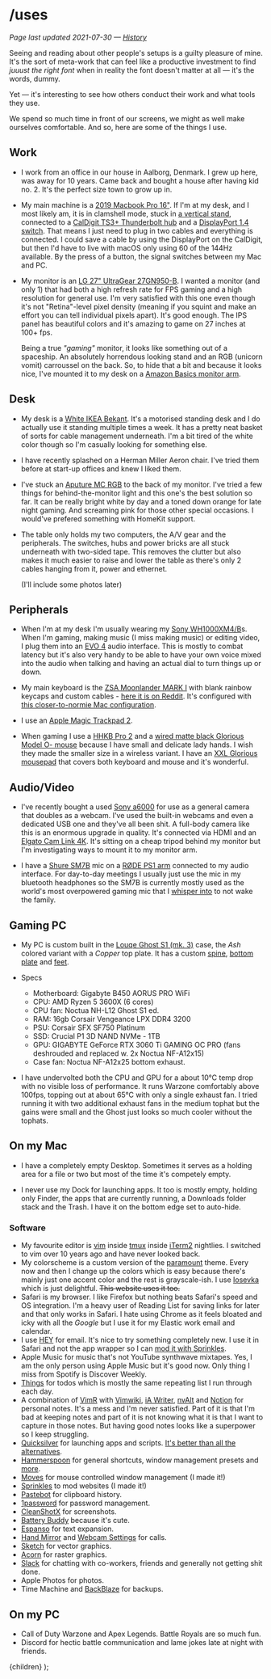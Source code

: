 

# /uses

_Page last updated 2021-07-30 &mdash; [History](https://github.com/mikker/mikkelmalmberg-next/commits/master/pages/uses.mdx)_

Seeing and reading about other people's setups is a guilty pleasure of mine. It's the sort of meta-work that can feel like a productive investment to find _juuust the right font_ when in reality the font doesn't matter at all &mdash; it's the words, dummy.

Yet &mdash; it's interesting to see how others conduct their work and what tools they use.

We spend so much time in front of our screens, we might as well make ourselves comfortable. And so, here are some of the things I use.

## Work

* I work from an office in our house in Aalborg, Denmark. I grew up here, was away for 10 years. Came back and bought a house after having kid no. 2. It's the perfect size town to grow up in.

- My main machine is a [2019 Macbook Pro 16&quot;][mbp]. If I'm at my desk, and I most likely am, it is in clamshell mode, stuck in [a vertical stand][stand], connected to a [CalDigit TS3+ Thunderbolt hub][caldigit] and a [DisplayPort 1.4 switch][dpsw]. That means I just need to plug in two cables and everything is connected. I could save a cable by using the DisplayPort on the CalDigit, but then I'd have to live with macOS only using 60 of the 144Hz available. By the press of a button, the signal switches between my Mac and PC.

- My monitor is an [LG 27&quot; UltraGear 27GN950-B][lg]. I wanted a monitor (and only 1) that had both a high refresh rate for FPS gaming and a high resolution for general use. I'm very satisfied with this one even though it's not "Retina"-level pixel density (meaning if you squint and make an effort you can tell individual pixels apart). It's good enough. The IPS panel has beautiful colors and it's amazing to game on 27 inches at 100+ fps.

  Being a true _"gaming"_ monitor, it looks like something out of a spaceship. An absolutely horrendous looking stand and an RGB (unicorn vomit) carroussel on the back. So, to hide that a bit and because it looks nice, I've mounted it to my desk on a [Amazon Basics monitor arm][monitor-arm].

## Desk

- My desk is a [White IKEA Bekant][bekant]. It's a motorised standing desk and I do actually use it standing multiple times a week. It has a pretty neat basket of sorts for cable management underneath. I'm a bit tired of the white color though so I'm casually looking for something else.

- I have recently splashed on a Herman Miller Aeron chair. I've tried them before at start-up offices and knew I liked them.

- I've stuck an [Aputure MC RGB][aputure] to the back of my monitor. I've tried a few things for behind-the-monitor light and this one's the best solution so far. It can be really bright white by day and a toned down orange for late night gaming. And screaming pink for those other special occasions. I would've prefered something with HomeKit support.

- The table only holds my two computers, the A/V gear and the peripherals. The switches, hubs and power bricks are all stuck underneath with two-sided tape. This removes the clutter but also makes it much easier to raise and lower the table as there's only 2 cables hanging from it, power and ethernet.

  (I'll include some photos later)

## Peripherals

- When I'm at my desk I'm usually wearing my [Sony WH1000XM4/B][sony]s. When I'm gaming, making music (I miss making music) or editing video, I plug them into an [EVO 4][evo] audio interface. This is mostly to combat latency but it's also very handy to be able to have your own voice mixed into the audio when talking and having an actual dial to turn things up or down.

- My main keyboard is the [ZSA Moonlander MARK I][moonlander] with blank rainbow keycaps and custom cables - [here it is on Reddit][moonred]. It's configured with [this closer-to-normie Mac configuration][keyconf].

- I use an [Apple Magic Trackpad 2][trackpad].

- When gaming I use a [HHKB Pro 2][hhkb] and a [wired matte black Glorious Model O- mouse][modelo] because I have small and delicate lady hands. I wish they made the smaller size in a wireless variant. I have an [XXL Glorious mousepad][mousepad] that covers both keyboard and mouse and it's wonderful.

## Audio/Video

- I've recently bought a used [Sony a6000][a6000] for use as a general camera that doubles as a webcam. I've used the built-in webcams and even a dedicated USB one and they've all been shit. A full-body camera like this is an enormous upgrade in quality. It's connected via HDMI and an [Elgato Cam Link 4K][camlink]. It's sitting on a cheap tripod behind my monitor but I'm investigating ways to mount it to my monitor arm.

- I have a [Shure SM7B][sm7b] mic on a [RØDE PS1 arm][rodearm] connected to my audio interface. For day-to-day meetings I usually just use the mic in my bluetooth headphones so the SM7B is currently mostly used as the world's most overpowered gaming mic that I [whisper into][whisper] to not wake the family.

## Gaming PC

- My PC is custom built in the [Louqe Ghost S1 (mk. 3)][ghost] case, the _Ash_ colored variant with a _Copper_ top plate. It has a custom [spine][spine], [bottom plate][bottomplate] and [feet][feet].

- Specs

  - Motherboard: Gigabyte B450 AORUS PRO WiFi
  - CPU: AMD Ryzen 5 3600X (6 cores)
  - CPU fan: Noctua NH-L12 Ghost S1 ed.
  - RAM: 16gb Corsair Vengeance LPX DDR4 3200
  - PSU: Corsair SFX SF750 Platinum
  - SSD: Crucial P1 3D NAND NVMe - 1TB
  - GPU: GIGABYTE GeForce RTX 3060 Ti GAMING OC PRO (fans deshrouded and replaced w. 2x Noctua NF-A12x15)
  - Case fan: Noctua NF-A12x25 bottom exhaust.

- I have undervolted both the CPU and GPU for a about 10&deg;C temp drop with no visible loss of performance. It runs Warzone comfortably above 100fps, topping out at about 65&deg;C with only a single exhaust fan. I tried running it with two additional exhaust fans in the medium tophat but the gains were small and the Ghost just looks so much cooler without the tophats.

## On my Mac

- I have a completely empty Desktop. Sometimes it serves as a holding area for a file or two but most of the time it's competely empty.

- I never use my Dock for launching apps. It too is mostly empty, holding only Finder, the apps that are currently running, a Downloads folder stack and the Trash. I have it on the bottom edge set to auto-hide.

### Software

- My favourite editor is [vim][] inside [tmux][] inside [iTerm2][] nightlies. I switched to vim over 10 years ago and have never looked back.
- My colorscheme is a custom version of the [paramount][] theme. Every now and then I change up the colors which is easy because there's mainly just one accent color and the rest is grayscale-ish. I use [Iosevka][] which is just delightful. <del>This website uses it too.</del>
- Safari is my browser. I like Firefox but nothing beats Safari's speed and OS integration. I'm a heavy user of Reading List for saving links for later and that only works in Safari. I hate using Chrome as it feels bloated and icky with all the _Google_ but I use it for my Elastic work email and calendar.
- I use [HEY][] for email. It's nice to try something completely new. I use it in Safari and not the app wrapper so I can [mod it with Sprinkles][mailmod].
- Apple Music for music that's not YouTube synthwave mixtapes. Yes, I am the only person using Apple Music but it's good now. Only thing I miss from Spotify is Discover Weekly.
- [Things][] for todos which is mostly the same repeating list I run through each day.
- A combination of [VimR][] with [Vimwiki][], [iA Writer][], [nvAlt][] and [Notion][] for personal notes. It's a mess and I'm never satisfied. Part of it is that I'm bad at keeping notes and part of it is not knowing what it is that I want to capture in those notes. But having good notes looks like a superpower so I keep struggling.
- [Quicksilver][] for launching apps and scripts. [It's better than all the alternatives][better-qs].
- [Hammerspoon][] for general shortcuts, window management presets and [more][hammerspoon-conf].
- [Moves][] for mouse controlled window management (I made it!)
- [Sprinkles][] to mod websites (I made it!)
- [Pastebot][] for clipboard history.
- [1password][] for password management.
- [CleanShotX][] for screenshots.
- [Battery Buddy][] because it's cute.
- [Espanso][] for text expansion.
- [Hand Mirror][] and [Webcam Settings][] for calls.
- [Sketch][] for vector graphics.
- [Acorn][] for raster graphics.
- [Slack][] for chatting with co-workers, friends and generally not getting shit done.
- Apple Photos for photos.
- Time Machine and [BackBlaze][] for backups.

## On my PC

- Call of Duty Warzone and Apex Legends. Battle Royals are so much fun.
- Discord for hectic battle communication and lame jokes late at night with friends.

[mbp]: https://www.apple.com/macbook-pro-16/
[stand]: https://satechi.net/products/universal-vertical-aluminum-laptop-stand?variant=44564560841
[caldigit]: https://www.caldigit.com/ts3-plus/ "CalDigit TS3+"
[dpsw]: https://store.level1techs.com/products/kvm-switch-2-port-dual-monitor-8k-model-mhkr7
[lg]: https://www.lg.com/us/monitors/lg-27gn950-b-gaming-monitor
[monitor-arm]: https://www.amazon.com/AmazonBasics-Single-Monitor-Stand-Adjustable/dp/B07DHK5DHN/ref=sr_1_8?dchild=1&keywords=basics+monitor+arm&qid=1620326547&sr=8-8
[bekant]: https://www.ikea.com/dk/da/p/bekant-skrivebord-haeve-saenke-hvid-s69022537/
[sony]: https://electronics.sony.com/audio/headphones/headband/p/wh1000xm4-b
[evo]: https://evo.audio/products/evo-4/overview/
[moonlander]: https://www.zsa.io/moonlander/
[hhkb]: https://www.hhkeyboard.com/uk/products/pro2/
[modelo]: https://www.pcgamingrace.com/products/glorious-model-o-minus-matte-black
[mousepad]: https://www.pcgamingrace.com/products/glorious-xxl-gaming-mouse-pad
[ghost]: https://www.louqe.com/ghost-s1/
[spine]: https://meta-customs.de/rtx-3000-spine/
[bottomplate]: https://meta-customs.de/bottomplate/
[feet]: https://www.ebay.com/itm/Louqe-Ghost-S1-Feet-3D-printed-better-design-/133381727610
[a6000]: https://www.sony.dk/electronics/kameraer-med-udskiftelige-objektiver/ilce-6000-body-kit
[c920]: https://www.logitech.com/en-us/products/webcams/c920-pro-hd-webcam.960-000764.html
[camlink]: https://www.elgato.com/en/cam-link-4k
[sm7b]: https://www.shure.com/en-US/products/microphones/sm7b
[markus]: https://www.ikea.com/us/en/p/markus-office-chair-vissle-dark-gray-90289172/
[wheels]: https://twitter.com/mikker/status/1305769986854617088
[trackpad]: https://www.apple.com/shop/product/MJ2R2LL/A/magic-trackpad-2-silver
[keyconf]: https://configure.zsa.io/moonlander/layouts/xbNqp/latest/0
[aputure]: https://www.aputure.com/products/mc/
[rodearm]: https://www.rode.com/accessories/stands/psa1
[vim]: https://www.vim.org
[tmux]: https://tmux.sourceforge.io
[iterm2]: https://iterm2.com
[paramount]: https://github.com/mikker/vim-colors-paramount
[iosevka]: https://typeof.net/Iosevka/
[hey]: https://hey.com
[mailmod]: https://twitter.com/mikker/status/1385570609942470658
[things]: https://culturedcode.com/things/
[vimr]: https://github.com/qvacua/vimr
[vimwiki]: https://github.com/vimwiki/vimwiki
[ia writer]: https://ia.net/writer
[notion]: http://notion.so
[quicksilver]: https://qsapp.com
[hammerspoon]: http://www.hammerspoon.org
[moves]: https://getmoves.app
[sprinkles]: https://getsprinkles.app
[pastebot]: https://tapbots.com/pastebot/
[1password]: https://1password.com
[cleanshotx]: https://cleanshot.com
[battery buddy]: https://batterybuddy.app
[espanso]: https://espanso.org
[hand mirror]: https://handmirror.app
[webcam settings]: https://apps.apple.com/us/app/webcam-settings/id533696630?mt=12
[sketch]: https://www.sketch.com
[acorn]: https://flyingmeat.com/acorn/
[backblaze]: https://www.backblaze.com
[hammerspoon-conf]: https://github.com/mikker/dotfiles/blob/master/hammerspoon/hammerspoon.symlink/init.lua
[slack]: https://slack.com
[moonred]: https://www.reddit.com/r/MechanicalKeyboards/comments/mlby8p/my_trusty_zsa_moonlander_mk_i_with_rainbow_blanks/
[whisper]: https://www.youtube.com/channel/UCgwX6SVkOsJajetxo0MUrAQ/videos
[nvAlt]: https://brettterpstra.com/projects/nvalt/
[better-qs]: https://twitter.com/mikker/status/1384493871250485251

  <ArticleLayout title="/uses" active='writing'>
  <Meta title="/uses" description="The stuff I use to do the things that I do" image={ogImage} />
  {children}
  </ArticleLayout>
);

